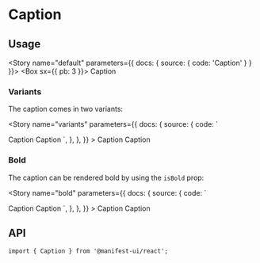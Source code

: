 
<Meta component={Caption} title="Components/Caption" />

# Caption

## Usage

<Story name="default" parameters={{ docs: { source: { code: '<Caption>Caption</Caption>' } } }}>
  <Box sx={{ pb: 3 }}>
    <Caption>Caption</Caption>
  </Box>
</Story>

### Variants

The caption comes in two variants:

<Story
  name="variants"
  parameters={{
    docs: {
      source: {
        code: `
<Caption variant="caption1">Caption</Caption>
<Caption variant="caption2">Caption</Caption>
        `,
      },
    },
  }}
>
  <Flex direction="column" gap={2} sx={{ pb: 3 }}>
    <Caption variant="caption1">Caption</Caption>
    <Caption variant="caption2">Caption</Caption>
  </Flex>
</Story>

### Bold

The caption can be rendered bold by using the `isBold` prop:

<Story
  name="bold"
  parameters={{
    docs: {
      source: {
        code: `
<Caption isBold variant="caption1">Caption</Caption>
<Caption isBold variant="caption2">Caption</Caption>
        `,
      },
    },
  }}
>
  <Flex direction="column" gap={2} sx={{ pb: 3 }}>
    <Caption isBold variant="caption1">
      Caption
    </Caption>
    <Caption isBold variant="caption2">
      Caption
    </Caption>
  </Flex>
</Story>

## API

<Sources github="typography" npm="@manifest-ui/typography" />

```tsx
import { Caption } from '@manifest-ui/react';
```

<Props />
